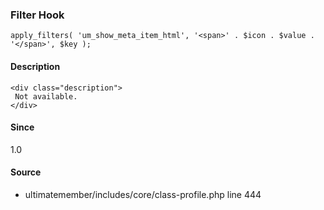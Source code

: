 
### Filter Hook    
    
```
apply_filters( 'um_show_meta_item_html', '<span>' . $icon . $value . '</span>', $key );
```

#### Description
    <div class="description">
     Not available.
    </div>

#### Since
<div class="description">
1.0
</div>

#### Source
  - <Link href="/developer/files/includes-core-class-profile#source-view.444">ultimatemember/includes/core/class-profile.php</Link> <Link href="/developer/files/includes-core-class-profile#source-view.444">line 444</Link>

